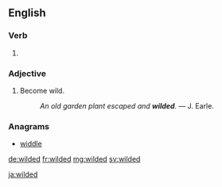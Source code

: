 ==English==

===Verb===
{{head|en|verb form}}

# {{en-past of|wild}}

===Adjective===
{{en-adj}}

# Become wild.
#: ''An old garden plant escaped and '''wilded'''.'' &mdash; J. Earle.

===Anagrams===
* [[widdle#English|widdle]]

[[de:wilded]]
[[fr:wilded]]
[[mg:wilded]]
[[sv:wilded]]

[[ja:wilded]]
